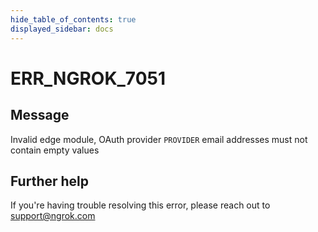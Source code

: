 ```yaml
---
hide_table_of_contents: true
displayed_sidebar: docs
---
```



# ERR_NGROK_7051

## Message

Invalid edge module, OAuth provider `PROVIDER` email addresses must not contain empty values

<ErrorDetails error="err_ngrok_7051" />

## Further help

If you're having trouble resolving this error, please reach out to [support@ngrok.com](mailto:support@ngrok.com?subject=Help%20with%20ERR_NGROK_7051)

